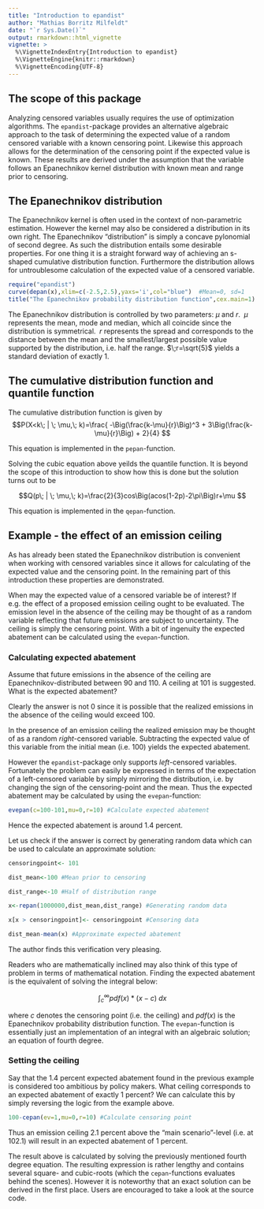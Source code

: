 ---
title: "Introduction to epandist"
author: "Mathias Borritz Milfeldt"
date: "`r Sys.Date()`"
output: rmarkdown::html_vignette
vignette: >
  %\VignetteIndexEntry{Introduction to epandist}
  %\VignetteEngine{knitr::rmarkdown}
  %\VignetteEncoding{UTF-8}
---

## The scope of this package
Analyzing censored variables usually requires the use of optimization algorithms. The `epandist`-package provides an alternative algebraic approach to the task of determining the expected value of a random censored variable with a known censoring point. Likewise this approach allows for the determination of the censoring point if the expected value is known. These results are derived under the assumption that the variable follows an Epanechnikov kernel distribution with known mean and range prior to censoring. 

## The Epanechnikov distribution
The Epanechnikov kernel is often used in the context of non-parametric estimation. However the kernel may also be considered a distribution in its own right. The Epanechnikov "distribution" is simply a concave pylonomial of second degree. As such the distribution entails some desirable properties. For one thing it is a straight forward way of achieving an s-shaped cumulative distribution function. Furthermore the distribution allows for untroublesome calculation of the expected value of a censored variable. 

```{r fig.height=4.2, fig.width=5.25}
require("epandist")
curve(depan(x),xlim=c(-2.5,2.5),yaxs='i',col="blue")  #Mean=0, sd=1
title("The Epanechnikov probability distribution function",cex.main=1)
```


The Epanechnikov distribution is controlled by two parameters: $\mu$ and $r$. $\;\mu$ represents the mean, mode and median, which all coincide since the distribution is symmetrical. $\;r$ represents the spread and corresponds to the distance between the mean and the smallest/largest possible value supported by the distribution, i.e. half the range. $\;r=\sqrt{5}$ yields a standard deviation of exactly 1.

## The cumulative distribution function and quantile function

The cumulative distribution function is given by
$$P(X<k\; | \; \mu,\; k)=\frac{ -\Big(\frac{k-\mu}{r}\Big)^3 + 3\Big(\frac{k-\mu}{r}\Big) + 2}{4} $$

This equation is implemented in the `pepan`-function.

Solving the cubic equation above yeilds the quantile function. It is beyond the scope of this introduction to show how this is done but the solution turns out to be

$$Q(p\; | \; \mu,\; k)=\frac{2}{3}cos\Big(acos(1-2p)-2\pi\Big)r+\mu $$

This equation is implemented in the `qepan`-function.

## Example - the effect of an emission ceiling
As has already been stated the Epanechnikov distribution is convenient when working with censored variables since it allows for calculating of the expected value and the censoring point. In the remaining part of this introduction these properties are demonstrated.

When may the expected value of a censored variable be of interest?  If e.g. the effect of a proposed emission ceiling ought to be evaluated. The emission level in the absence of the ceiling may be thought of as a random variable reflecting that future emissions are subject to uncertainty. The ceiling is simply the censoring point. With a bit of ingenuity the expected abatement can be calculated using the `evepan`-function.


### Calculating expected abatement
Assume that future emissions in the absence of the ceiling are Epanechnikov-distributed between 90 and 110. A ceiling at 101 is suggested. What is the expected abatement?

Clearly the answer is not 0 since it is possible that the realized emissions in the absence of the ceiling would exceed 100.

In the presence of an emission ceiling the realized emission may be thought of as a random *right*-censored variable. Subtracting the expected value of this variable from the initial mean (i.e. 100) yields the expected abatement. 

However the `epandist`-package only supports *left*-censored variables. Fortunately the problem can easily be expressed in terms of the expectation of a left-censored variable by simply mirroring the distribution, i.e. by changing the sign of the censoring-point and the mean. Thus the expected abatement may be calculated by using the `evepan`-function:

```{r}
evepan(c=100-101,mu=0,r=10) #Calculate expected abatement
```

Hence the expected abatement is around 1.4 percent.

Let us check if the answer is correct by generating random data which can be used to calculate an approximate solution:
```{r}
censoringpoint<- 101

dist_mean<-100 #Mean prior to censoring

dist_range<-10 #Half of distribution range

x<-repan(1000000,dist_mean,dist_range) #Generating random data

x[x > censoringpoint]<- censoringpoint #Censoring data

dist_mean-mean(x) #Approximate expected abatement
```

The author finds this verification very pleasing.

Readers who are mathematically inclined may also think of this type of problem in terms of mathematical notation. Finding the expected abatement is the equivalent of solving the integral below:

$$\int_{c}^{\infty} pdf(x)*(x-c)\;dx$$

where $c$ denotes the censoring point (i.e. the ceiling) and $pdf(x)$ is the Epanechnikov probability distribution function. The `evepan`-function is essentially just an implementation of an integral with an algebraic solution; an equation of fourth degree.

### Setting the ceiling

Say that the 1.4 percent expected abatement found in the previous example is considered too ambitious by policy makers. What ceiling corresponds to an expected abatement of exactly 1 percent?
We can calculate this by simply reversing the logic from the example above. 

```{r}
100-cepan(ev=1,mu=0,r=10) #Calculate censoring point
```

Thus an emission ceiling 2.1 percent above the "main scenario"-level (i.e. at 102.1) will result in an expected abatement of 1 percent.

The result above is calculated by solving the previously mentioned fourth degree equation. The resulting expression is rather lengthy and contains several square- and cubic-roots (which the `cepan`-functions evaluates behind the scenes). However it is noteworthy that an exact solution can be derived in the first place. Users are encouraged to take a look at the source code.

